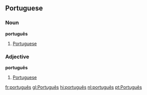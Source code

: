 ==Portuguese==
===Noun===
'''português'''

# [[Portuguese]]

===Adjective===
'''português'''

# [[Portuguese]]

[[fr:português]]
[[gl:Português]]
[[hi:português]]
[[nl:português]]
[[pt:Português]]